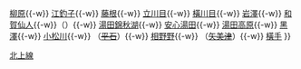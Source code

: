 {{鐵道路線
|模板名稱 = 北上線
|名稱 = [[File:JR logo (east).svg|25px|東日本旅客鐵道|link=東日本旅客鐵道]] [[北上線]]
|代表色 = #851a72
|車站列表 = [[北上站|北上]]{{-w}} [[柳原站 (岩手縣)|柳原]]{{-w}} [[江釣子站|江釣子]]{{-w}} [[藤根站|藤根]]{{-w}} [[立川目站|立川目]]{{-w}} [[橫川目站|橫川目]]{{-w}} [[岩澤站|岩澤]]{{-w}} [[和賀仙人站|和賀仙人]]{{-w}}（<del>{{link-ja|大荒澤信號場|大荒沢信号場}}</del>）{{-w}} [[湯田錦秋湖站|湯田錦秋湖]]{{-w}} [[安心湯田站|安心湯田]]{{-w}} [[湯田高原站|湯田高原]]{{-w}} [[黑澤站 (橫手市)|黑澤]]{{-w}} [[小松川站|小松川]]{{-w}} （<del>[[平石站|平石]]</del>）{{-w}} [[相野野站|相野野]]{{-w}} （<del>[[矢美津站|矢美津]]</del>）{{-w}} [[橫手站|橫手]]
}}<noinclude>
[[Category:東日本旅客鐵道路線模板|北上線]]
</noinclude>